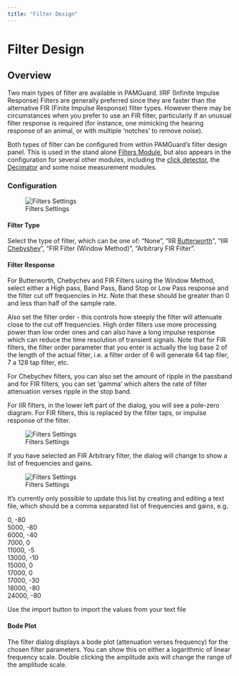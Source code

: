 ```yaml
---
title: "Filter Design"
---
```

Filter Design
=============

Overview
--------

  

Two main types of filter are available in PAMGuard. IIRF (Infinite Impulse Response) Filters are generally preferred since they are faster than the alternative FIR (Finite Impulse Response) filter types. However there may be circumstances when you prefer to use an FIR filter, particularly if an unusual filter response is required (for instance, one mimicking the hearing response of an animal, or with multiple 'notches' to remove noise).

Both types of filter can be configured from within PAMGuard's filter design panel. This is used in the stand alone [Filters Module](Filters_filters.html), but also appears in the configuration for several other modules, including the [click detector](../../../detectors/clickDetectorHelp/docs/ClickDetector_clickDetector.html), the [Decimator](../../decimatorHelp/docs/decimator_decimator.html) and some noise measurement modules.

### Configuration

![Filters Settings](Images/FiltersSettings.png)  

#### Filter Type

Select the type of filter, which can be one of: "None", "IIR [Butterworth](http://en.wikipedia.org/wiki/Butterworth_filter)", "IIR [Chebyshev](http://en.wikipedia.org/wiki/Chebyshev_filter)", "FIR Filter (Window Method)", "Arbitrary FIR Filter".

#### Filter Response

For Butterworth, Chebychev and FIR Filters using the Window Method, select either a High pass, Band Pass, Band Stop or Low Pass response and the filter cut off frequencies in Hz. Note that these should be greater than 0 and less than half of the sample rate.

Also set the filter order - this controls how steeply the filter will attenuate close to the cut off frequencies. High order filters use more processing power than low order ones and can also have a long impulse response which can reduce the time resolution of transient signals. Note that for FIR filters, the filter order parameter that you enter is actually the log base 2 of the length of the actual filter, i.e. a filter order of 6 will generate 64 tap filer, 7 a 128 tap filter, etc.

For Chebychev filters, you can also set the amount of ripple in the passband and for FIR filters, you can set 'gamma' which alters the rate of filter attenuation verses ripple in the stop band.

For IIR filters, in the lower left part of the dialog, you will see a pole-zero diagram. For FIR filters, this is replaced by the filter taps, or impulse response of the filter.

  
![Filters Settings](Images/FIRWindow.png)  

If you have selected an FIR Arbitrary filter, the dialog will change to show a list of frequencies and gains.

  
![Filters Settings](Images/FIRArbitrary.png)  

It's currently only possible to update this list by creating and editing a text file, which should be a comma separated list of frequencies and gains, e.g.

0, -80  
5000, -80  
6000, -40  
7000, 0  
11000, -5  
13000, -10  
15000, 0  
17000, 0  
17000, -30  
18000, -80  
24000, -80  

Use the import button to import the values from your text file

  

#### Bode Plot

The filter dialog displays a bode plot (attenuation verses frequency) for the chosen filter parameters. You can show this on either a logarithmic of linear frequency scale. Double clicking the amplitude axis will change the range of the amplitude scale.
